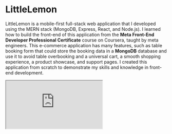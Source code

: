 

# LittleLemon

LittleLemon is a mobile-first full-stack web application that I developed using the MERN stack (MongoDB, Express, React, and Node.js). I learned how to build the front-end of this application from the **Meta Front-End Developer Professional Certificate** course on Coursera, taught by meta engineers. This e-commerce application has many features, such as table booking form that could store the booking data in a **MongoDB** database and use it to avoid table overbooking and a universal cart, a smooth shopping experience, a product showcase, and support pages. I created this application from scratch to demonstrate my skills and knowledge in front-end development.

<iframe class="w-full h-80 flex" src="https://www.youtube.com/embed/6iJaz7yslUk?si=wbLCi00fFzWyf4II" />

<Table />

![LilleLemon Hero section](/LettleLemonHero700px.jpg)

## Project Purpose And Goal

The main purpose of this project is to apply the skill I just learned. The project has three phases. The first phase is to build the user interface, which allows the user to see the design and layout of the application. The second phase is to make the application functional, which enables the user to reserve a table online. The third phase is the most extensive and complex, as it involves refactoring the entire application as a full-stack e-commerce application with all the features that such an application requires.

## Web Stack And Explaination

<div className="w-full max-w-full flex justify-between">
  {LittleLemonStack.map((logo) => (
    <img
      className="w-12 md:w-24 rounded-lg"
      src={logo.ImageURL}
      alt={logo.Name}
      key={logo.Name}
    />
  ))}
</div>

**React** is a popular and fast front-end library that helps me create dynamic and interactive user interfaces with ease. I use choose them write JSX syntax to write HTML-like code in JavaScript and leverage the power of hooks, components, props and state management.  
**Express** is a minimalist and flexible back-end framework that runs on Node.js. I used it to build RESTful APIs, handle routing, middleware, error handling.  
**MongoDB** is a scalable and flexible NoSQL database that stores data in JSON-like documents. I choose it to store querries and data efficiently and reliably. MongoDB also supports various features such as indexing, aggregation, transactions, sharding and replication.  
**Redux** is a state management library that works well with React. I choose it to manage the global state of your application in a single source of truth. Redux helps me avoid prop drilling, maintain consistency, debug easily and implement complex logic with reducers, actions and middleware with using _ReduxToolkit and ReduxQuerry_ I leverage the super powers of Redux.  
**ShadCN-UI** is a sleek and modern UI library that provides ready-made components for React projects. I choose it to create beautiful and responsive web pages with minimal code. ShadCN-UI also supports theming, customization, accessibility and animations.

![LittleLemon mockup](/Projects/LittleLemon/BrownModernVisitOurWebsiteVideoInstagramPost.png) 
![LittleLemon mockup](/Projects/LittleLemon/BrownModernVisitOurWebsiteVideoInstagramPost(2).png)

## Problems And Thought Process

I faced some challenges while working on this project, especially in terms of code organization and structure. One of the most difficult tasks was to create a booking form that could store the booking data in a MongoDB database and use it to avoid table overbooking. Another challenge was to implement a cart system that was managed with Redux.  
I tried to make the components as reusable as possible and use props for minor variations.

![cart image](/Projects/LittleLemon/Webcapture_3-12-2023_181458_littlelemon-sham.vercel.app.jpeg) 
![cart image](/Projects/LittleLemon/Webcapture_3-12-2023_182245_littlelemon-sham.vercel.app.jpeg)

## Lesson Learned

I have successfully built an E Commerce web app using the skill that I recently acquired through online courses and tutorials. This project was not only a way to showcase my abilities, but also a valuable opportunity to deepen my understanding of the skill and practice it in a real-world scenario. I faced some challenges and difficulties along the way, but I was able to overcome them with perseverance and creativity. I am proud of what I have accomplished and I look forward to applying my skill to more projects in the future.

## Other Projects

Coming Soon

<CallToActionComp />

